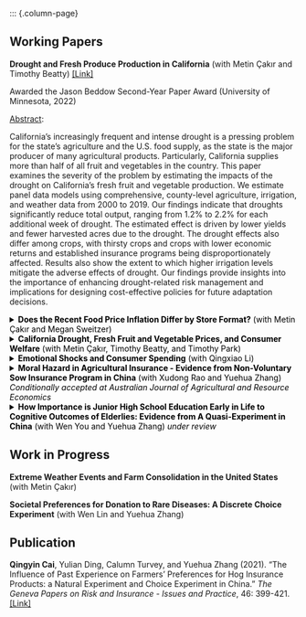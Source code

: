 
::: {.column-page}


## Working Papers
**Drought and Fresh Produce Production in California**
(with Metin Çakır and Timothy Beatty) <a href="JMP_Cai.pdf" target="_blank">[Link]</a>

Awarded the Jason Beddow Second-Year Paper Award (University of Minnesota, 2022)

<u>Abstract</u>: 

California's increasingly frequent and intense drought is a pressing problem for the state’s agriculture and the U.S. food supply, as the state is the major producer of many agricultural products. Particularly, California supplies more than half of all fruit and vegetables in the country. This paper examines the severity of the problem by estimating the impacts of the drought on California’s fresh fruit and vegetable production. We estimate panel data models using comprehensive, county-level agriculture, irrigation, and weather data from 2000 to 2019. Our findings indicate that droughts significantly reduce total output, ranging from 1.2\% to 2.2\% for each additional week of drought. The estimated effect is driven by lower yields and fewer harvested acres due to the drought. The drought effects also differ among crops, with thirsty crops and crops with lower economic returns and established insurance programs being disproportionately affected. Results also show the extent to which higher irrigation levels mitigate the adverse effects of drought. Our findings provide insights into the importance of enhancing drought-related risk management and implications for designing cost-effective policies for future adaptation decisions.

<details><summary style="color: black;">**Does the Recent Food Price Inflation Differ by Store Format?** (with Metin Çakır and Megan Sweitzer) </summary> <u>Abstract</u>: Recent spikes in food prices have raised significant economic concerns in the United States. Understanding how food price inflation varies across store formats provides valuable insights into consumer behavior and the strategies retailers employ during economic downturns. In this study, we use retail scanner data to construct price indices by store format for various food product groups, allowing us to estimate differences in the rates of price changes across stores. We then estimate a structural store-choice model to examine how these differential rates of price changes affect consumers' preferences for different store formats. Our findings reveal that food price inflation rates vary significantly by store format, with nontraditional stores generally experiencing lower inflation rates than traditional stores across most food categories. These differential price changes also influence consumer store and product choices.</details>


<details><summary style="color: black;">**California Drought, Fresh Fruit and Vegetable Prices, and Consumer Welfare** (with Metin Çakır, Timothy Beatty, and Timothy Park) </summary> <u>Abstract</u>: California produces more than a third of all vegetables and two-thirds of all fruits and nuts in the United States and is the largest producer of over fifty fruits, vegetables, and tree nuts. Meanwhile, California agriculture faces important challenges due to sustained drought with increasing frequency and severity across the state since 2011. This article estimates the effect of the recent California drought on the retail prices of fresh fruits and vegetables (FFV) using panel data models. We build a dataset comprising detailed information on FFV prices and the drought. Specifically, we construct a monthly panel price index for fresh fruits and vegetables using retail scanner data and obtain California's county-level historical drought data from the United States Drought Monitor. In our estimation, we account for the heterogeneous effects of the drought across products and space. Our main finding is that the drought had a positive and significant effect on FFV prices. This effect is generally larger on fruits than vegetables and is robust to alternative measures of drought and model specifications. Furthermore, we find that the drought's impacts on production and imports are among the significant determinants of its overall effect on prices.</details>


 <details><summary style="color: black;">**Emotional Shocks and Consumer Spending** (with Qingxiao Li) </summary> <u>Abstract</u>: We examine the impact of emotional shocks on consumer spending behaviors by leveraging the unexpected outcomes of professional football games as a natural experiment. Using scanner data from consumers, we analyze changes in spending on food and alcohol in response to these emotional events. We compile a dataset that encompasses NFL regular seasons from 2004 to 2019 and link it with the purchase records of 83,755 households. Conditioning our analysis on the Las Vegas pregame point spread, we find that (i) unexpected losses by the home team lead to a significant increase in spending on food, particularly indulgent options, and alcohol; (ii) losses in closely contested games result in positive but smaller effects on consumer spending; (iii) unexpected wins by the home team lead to a reduction in spending, with a more pronounced effect compared to unexpected losses; and (iv) the effects of upset losses and wins on spending are more substantial during high-stakes games, early games, and among households with strong sports affiliations. Our results are further supported by various heterogeneity analyses and robustness checks. These findings enhance our understanding of individual responses to unexpected emotional shocks and provide evidence for the role of emotions in consumer behavior.</details>




<details><summary style="color: black;">**Moral Hazard in Agricultural Insurance - Evidence from Non-Voluntary Sow Insurance Program in China** (with Xudong Rao and Yuehua Zhang) *Conditionally accepted at Australian Journal of Agricultural and Resource Economics* </summary> <u>Abstract</u>: Agricultural insurance has not yet lived up to its full potential despite its apparent benefits to agricultural producers. Moral hazard is suspected to be a major obstacle to the adoption of agricultural insurance, especially livestock insurance. In this study, we take advantage of a government-supported, non-voluntary sow insurance program in China and examine whether farmers being aware of having insurance coverage leads to their hazardous behaviors. We estimate these impacts by using an endogenous treatment effects model which controls for endogeneity in our treatment variable. Our results are robust and suggest that farmers’ awareness of their insurance enrollment led to statistically and economically significant differences in their sow mortality rates. Therefore, our results demonstrate the presence of hazardous behavior.</details>



<details><summary style="color: black;">**How Importance is Junior High School Education Early in Life to Cognitive Outcomes of Elderlies: Evidence from A Quasi-Experiment in China** (with Wen You and Yuehua Zhang) *under review* </summary> <u>Abstract</u>: As an important part of mental health, cognitive outcomes play a vital role in the quality of life for older adults. Identifying potential early life factors that can influence cognitive outcomes at older ages is of great public health importance. We examine the impact of obtaining junior high education early in life on the cognitive abilities of elderly individuals using a wave of longitudinal data set, the China Health and Retirement Longitudinal Study. We leverage the Cultural Revolution of 1966-1968 as a quasi-experiment identification strategy since this political event almost completely closed down junior high schools in China and created exogenous shocks to the relevant generation’s junior high education experience. We employed the instrumental variable and regression discontinuity methods using this political event as an instrument and discontinuity threshold respectively. Empirical results show that respondents who successfully obtained junior high school education early in life showed higher scores on all cognitive tests in later life. This research further excavates the long-term impact of the Cultural Revolution and provides evidence to support junior high education completion policies and programs for children.</details>



## Work in Progress
**Extreme Weather Events and Farm Consolidation in the United States** (with Metin Çakır)

**Societal Preferences for Donation to Rare Diseases: A Discrete Choice Experiment** (with Wen Lin and Yuehua Zhang)


## Publication
**Qingyin Cai**, Yulian Ding, Calumn Turvey, and Yuehua Zhang (2021). "The Influence of Past Experience on Farmers’ Preferences for Hog Insurance Products: a Natural Experiment and Choice Experiment in China." *The Geneva Papers on Risk and Insurance - Issues and Practice*, 46: 399-421. [[Link]](https://link.springer.com/article/10.1057/s41288-021-00209-7)
